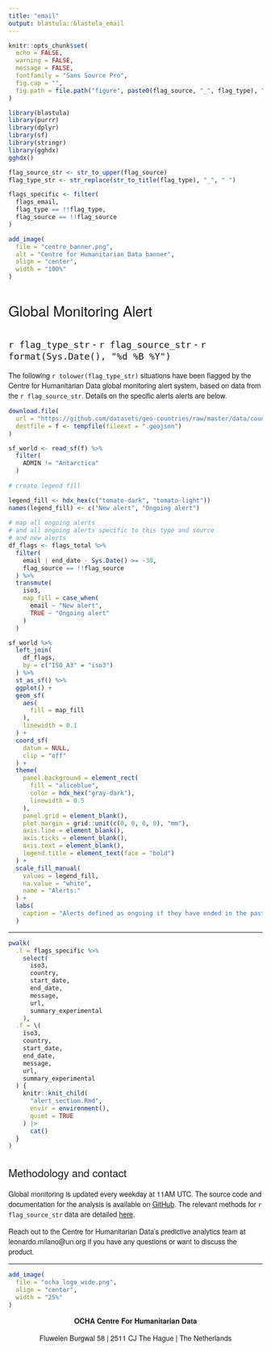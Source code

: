 ```yaml
---
title: "email"
output: blastula::blastula_email
---
```


<style type ="text/css">
h1 {
  font-family: Arvo, "Helvetica Neue", Helvetica, Arial, sans-serif;
  font-weight: normal
}

h2 {
  font-family: Arvo, "Helvetica Neue", Helvetica, Arial, sans-serif;
  font-weight: normal
}

h3 {
  font-family: Arvo, "Helvetica Neue", Helvetica, Arial, sans-serif;
  font-weight: normal
}

p {
  font-family: "Source Sans Pro", "Helvetica Neue", Helvetica, Arial, sans-serif
}

.banner {
  width: 100%;
  max-width: 1000px
}

</style>
```r
knitr::opts_chunk$set(
  echo = FALSE,
  warning = FALSE,
  message = FALSE,
  fontfamily = "Sans Source Pro",
  fig.cap = "",
  fig.path = file.path("figure", paste0(flag_source, "_", flag_type), "")
)

library(blastula)
library(purrr)
library(dplyr)
library(sf)
library(stringr)
library(gghdx)
gghdx()

flag_source_str <- str_to_upper(flag_source)
flag_type_str <- str_replace(str_to_title(flag_type), "_", " ")

flags_specific <- filter(
  flags_email,
  flag_type == !!flag_type,
  flag_source == !!flag_source
)
```

```r
add_image(
  file = "centre_banner.png",
  alt = "Centre for Humanitarian Data banner",
  align = "center",
  width = "100%"
)
```

# Global Monitoring Alert
## `r flag_type_str` - `r flag_source_str` - `r format(Sys.Date(), "%d %B %Y")`

The following `r tolower(flag_type_str)` situations have been flagged by the
Centre for Humanitarian Data global monitoring alert system, based on data from
the `r flag_source_str`. Details on the specific alerts alerts are below.

```r
download.file(
  url = "https://github.com/datasets/geo-countries/raw/master/data/countries.geojson",
  destfile = f <- tempfile(fileext = ".geojson")
)

sf_world <- read_sf(f) %>%
  filter(
    ADMIN != "Antarctica"
  )
 
# create legend fill

legend_fill <- hdx_hex(c("tomato-dark", "tomato-light"))
names(legend_fill) <- c("New alert", "Ongoing alert")
 
# map all ongoing alerts
# and all ongoing alerts specific to this type and source
# and new alerts
df_flags <- flags_total %>%
  filter(
    email | end_date - Sys.Date() >= -30,
    flag_source == !!flag_source
  ) %>%
  transmute(
    iso3,
    map_fill = case_when(
      email ~ "New alert",
      TRUE ~ "Ongoing alert"
    )
  )

sf_world %>%
  left_join(
    df_flags,
    by = c("ISO_A3" = "iso3")
  ) %>%
  st_as_sf() %>%
  ggplot() +
  geom_sf(
    aes(
      fill = map_fill
    ),
    linewidth = 0.1
  ) +
  coord_sf(
    datum = NULL,
    clip = "off"
  ) +
  theme(
    panel.background = element_rect(
      fill = "aliceblue",
      color = hdx_hex("gray-dark"),
      linewidth = 0.5
    ),
    panel.grid = element_blank(),
    plot.margin = grid::unit(c(0, 0, 0, 0), "mm"),
    axis.line = element_blank(),
    axis.ticks = element_blank(),
    axis.text = element_blank(),
    legend.title = element_text(face = "bold")
  ) +
  scale_fill_manual(
    values = legend_fill,
    na.value = "white",
    name = "Alerts:"
  ) +
  labs(
    caption = "Alerts defined as ongoing if they have ended in the past 30 days."
  )
```

----

```r

pwalk(
  .l = flags_specific %>%
    select(
      iso3,
      country,
      start_date,
      end_date,
      message,
      url,
      summary_experimental
    ),
  .f = \(
    iso3,
    country,
    start_date,
    end_date,
    message,
    url,
    summary_experimental
  ) {
    knitr::knit_child(
      "alert_section.Rmd",
      envir = environment(),
      quiet = TRUE
    ) |>
      cat()
  }
)
```

## Methodology and contact

Global monitoring is updated every weekday at 11AM UTC. The source code and documentation
for the analysis is available on [GitHub](https://github.com/OCHA-DAP/pa-global-monitoring/).
The relevant methods for `r flag_source_str` data are detailed
[here](`r paste0("https://github.com/OCHA-DAP/pa-global-monitoring/blob/main/src/indicators/", flag_source, "/README.md")`).

Reach out to the Centre for Humanitarian Data's predictive analytics team at
leonardo.milano@un.org if you have any questions or want to discuss the product.

----

```r
add_image(
  file = "ocha_logo_wide.png",
  align = "center",
  width = "25%"
)
```

<p>
<center>

<b> OCHA Centre For Humanitarian Data </b>

Fluwelen Burgwal 58 | 2511 CJ The Hague | The Netherlands

</center>
</p>
